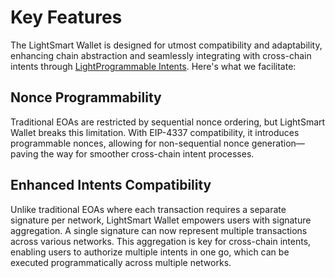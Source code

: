 # Key Features

The LightSmart Wallet is designed for utmost compatibility and adaptability, enhancing chain abstraction and seamlessly integrating with cross-chain intents through [LightProgrammable Intents](/light-programmable-intents).
Here's what we facilitate:

## Nonce Programmability

Traditional EOAs are restricted by sequential nonce ordering, but LightSmart Wallet breaks this limitation.
With EIP-4337 compatibility, it introduces programmable nonces, allowing for non-sequential nonce generation—paving the way for smoother cross-chain intent processes.

## Enhanced Intents Compatibility

Unlike traditional EOAs where each transaction requires a separate signature per network, LightSmart Wallet empowers users with signature aggregation.
A single signature can now represent multiple transactions across various networks.
This aggregation is key for cross-chain intents, enabling users to authorize multiple intents in one go, which can be executed programmatically across multiple networks.
